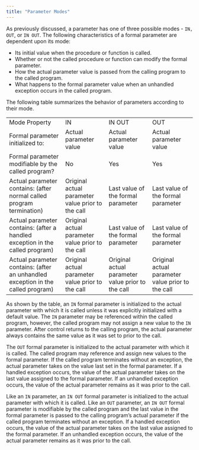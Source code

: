 ```yaml
---
title: "Parameter Modes"
---
```


<div id="parameter_modes" class="registered_link"></div>


As previously discussed, a parameter has one of three possible modes - `IN, OUT`, or `IN OUT`. The following characteristics of a formal parameter are dependent upon its mode:

  - Its initial value when the procedure or function is called.
  - Whether or not the called procedure or function can modify the formal parameter.
  - How the actual parameter value is passed from the calling program to the called program.
  - What happens to the formal parameter value when an unhandled exception occurs in the called program.

The following table summarizes the behavior of parameters according to their mode.

|                                                                                 |                                                   |                                                   |                                                   |
| ------------------------------------------------------------------------------- | ------------------------------------------------- | ------------------------------------------------- | ------------------------------------------------- |
| Mode Property                                                                   | IN                                                | IN OUT                                            | OUT                                               |
| Formal parameter initialized to:                                                | Actual parameter value                            | Actual parameter value                            | Actual parameter value                            |
| Formal parameter modifiable by the called program?                              | No                                                | Yes                                               | Yes                                               |
| Actual parameter contains: (after normal called program termination)            | Original actual parameter value prior to the call | Last value of the formal parameter                | Last value of the formal parameter                |
| Actual parameter contains: (after a handled exception in the called program)    | Original actual parameter value prior to the call | Last value of the formal parameter                | Last value of the formal parameter                |
| Actual parameter contains: (after an unhandled exception in the called program) | Original actual parameter value prior to the call | Original actual parameter value prior to the call | Original actual parameter value prior to the call |

As shown by the table, an `IN` formal parameter is initialized to the actual parameter with which it is called unless it was explicitly initialized with a default value. The `IN` parameter may be referenced within the called program, however, the called program may not assign a new value to the `IN` parameter. After control returns to the calling program, the actual parameter always contains the same value as it was set to prior to the call.

The `OUT` formal parameter is initialized to the actual parameter with which it is called. The called program may reference and assign new values to the formal parameter. If the called program terminates without an exception, the actual parameter takes on the value last set in the formal parameter. If a handled exception occurs, the value of the actual parameter takes on the last value assigned to the formal parameter. If an unhandled exception occurs, the value of the actual parameter remains as it was prior to the call.

Like an `IN` parameter, an `IN OUT` formal parameter is initialized to the actual parameter with which it is called. Like an `OUT` parameter, an `IN OUT` formal parameter is modifiable by the called program and the last value in the formal parameter is passed to the calling program’s actual parameter if the called program terminates without an exception. If a handled exception occurs, the value of the actual parameter takes on the last value assigned to the formal parameter. If an unhandled exception occurs, the value of the actual parameter remains as it was prior to the call.
